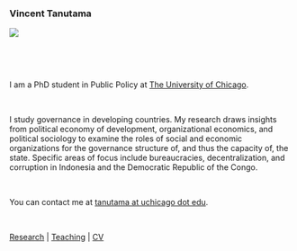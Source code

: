 ### Vincent Tanutama
  
![](files/waerebo.jpg?display=inline-block)
  
  &nbsp;
  
  &nbsp;

I am a PhD student in Public Policy at [The University of Chicago](https://harris.uchicago.edu). 

  &nbsp;
<!---
I use insights from organizational economics, political economy, and public finance to examine the consequences of administrative, political, and fiscal decentralization for corruption and bureaucratic efficiency. 
-->

I study governance in developing countries. My research draws insights from political economy of development, organizational economics, and political sociology to examine the roles of social and economic organizations for the governance structure of, and thus the capacity of, the state. Specific areas of focus include bureaucracies, decentralization, and corruption in Indonesia and the Democratic Republic of the Congo.

  &nbsp;
  
You can contact me at [tanutama at uchicago dot edu]().

  &nbsp;
  
[Research](research.html) | [Teaching](teaching.html) | [CV](files/tanutama_cv.pdf)
  
  &nbsp;